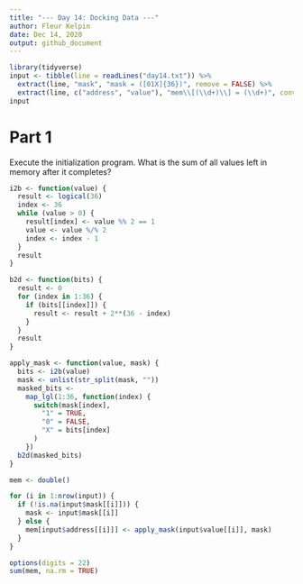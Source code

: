 ```yaml
---
title: "--- Day 14: Docking Data ---"
author: Fleur Kelpin
date: Dec 14, 2020
output: github_document
---
```


```r
library(tidyverse)
input <- tibble(line = readLines("day14.txt")) %>%
  extract(line, "mask", "mask = ([01X]{36})", remove = FALSE) %>%
  extract(line, c("address", "value"), "mem\\[(\\d+)\\] = (\\d+)", convert = TRUE)
input
```
# Part 1

Execute the initialization program. What is the sum of all values left in memory
after it completes?

```r
i2b <- function(value) {
  result <- logical(36)
  index <- 36
  while (value > 0) {
    result[index] <- value %% 2 == 1
    value <- value %/% 2
    index <- index - 1
  }
  result
}

b2d <- function(bits) {
  result <- 0
  for (index in 1:36) {
    if (bits[[index]]) {
      result <- result + 2**(36 - index)
    }
  }
  result
}

apply_mask <- function(value, mask) {
  bits <- i2b(value)
  mask <- unlist(str_split(mask, ""))
  masked_bits <-
    map_lgl(1:36, function(index) {
      switch(mask[index],
        "1" = TRUE,
        "0" = FALSE,
        "X" = bits[index]
      )
    })
  b2d(masked_bits)
}
```
```r
mem <- double()

for (i in 1:nrow(input)) {
  if (!is.na(input$mask[[i]])) {
    mask <- input$mask[[i]]
  } else {
    mem[input$address[[i]]] <- apply_mask(input$value[[i]], mask)
  }
}

options(digits = 22)
sum(mem, na.rm = TRUE)
```
